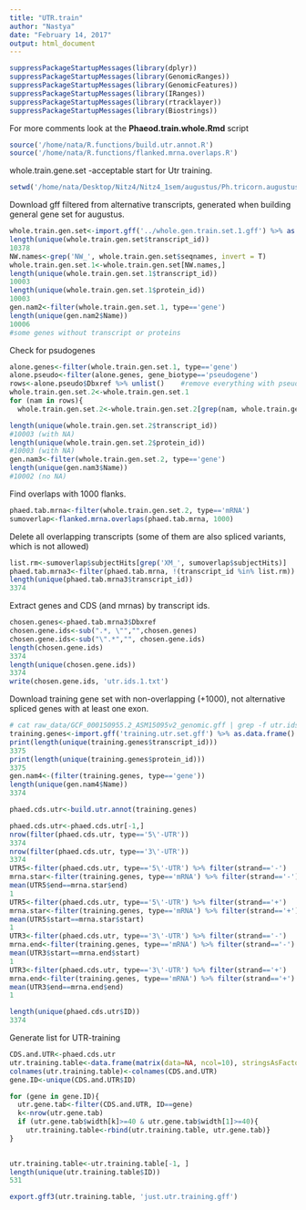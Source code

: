 ```yaml
---
title: "UTR.train"
author: "Nastya"
date: "February 14, 2017"
output: html_document
---
```



```r

suppressPackageStartupMessages(library(dplyr))
suppressPackageStartupMessages(library(GenomicRanges))
suppressPackageStartupMessages(library(GenomicFeatures))
suppressPackageStartupMessages(library(IRanges))
suppressPackageStartupMessages(library(rtracklayer))
suppressPackageStartupMessages(library(Biostrings))
```
For more comments look at the **Phaeod.train.whole.Rmd** script

```r
source('/home/nata/R.functions/build.utr.annot.R')
source('/home/nata/R.functions/flanked.mrna.overlaps.R')
```

whole.train.gene.set -acceptable start for Utr training.
```r
setwd('/home/nata/Desktop/Nitz4/Nitz4_1sem/augustus/Ph.tricorn.augustuss.training2/whole.gen.set.training/utr.training/')

```

Download gff filtered from alternative transcripts, generated when building general gene set for augustus.
```r
whole.train.gen.set<-import.gff('../whole.gen.train.set.1.gff') %>% as.data.frame()
length(unique(whole.train.gen.set$transcript_id))
10378
NW.names<-grep('NW_', whole.train.gen.set$seqnames, invert = T)
whole.train.gen.set.1<-whole.train.gen.set[NW.names,]
length(unique(whole.train.gen.set.1$transcript_id))
10003
length(unique(whole.train.gen.set.1$protein_id))
10003
gen.nam2<-filter(whole.train.gen.set.1, type=='gene')
length(unique(gen.nam2$Name))
10006
#some genes without transcript or proteins
```

Check for psudogenes
```r
alone.genes<-filter(whole.train.gen.set.1, type=='gene')
alone.pseudo<-filter(alone.genes, gene_biotype=='pseudogene')
rows<-alone.pseudo$Dbxref %>% unlist()    #remove everything with pseudo
whole.train.gen.set.2<-whole.train.gen.set.1
for (nam in rows){
  whole.train.gen.set.2<-whole.train.gen.set.2[grep(nam, whole.train.gen.set.2$Dbxref, invert = T),]}

length(unique(whole.train.gen.set.2$transcript_id))
#10003 (with NA)
length(unique(whole.train.gen.set.2$protein_id))
#10003 (with NA)
gen.nam3<-filter(whole.train.gen.set.2, type=='gene')
length(unique(gen.nam3$Name))
#10002 (no NA)
```


Find overlaps with 1000 flanks. 
```r
phaed.tab.mrna<-filter(whole.train.gen.set.2, type=='mRNA') 
sumoverlap<-flanked.mrna.overlaps(phaed.tab.mrna, 1000)
```


Delete all overlapping transcripts (some of them are also spliced variants, which is not allowed)
```r
list.rm<-sumoverlap$subjectHits[grep('XM_', sumoverlap$subjectHits)] 
phaed.tab.mrna3<-filter(phaed.tab.mrna, !(transcript_id %in% list.rm))
length(unique(phaed.tab.mrna3$transcript_id))
3374
```


Extract genes and CDS (and mrnas) by transcript ids.
```r
chosen.genes<-phaed.tab.mrna3$Dbxref
chosen.gene.ids<-sub(".*, \"","",chosen.genes)
chosen.gene.ids<-sub("\".*","", chosen.gene.ids)
length(chosen.gene.ids)
3374
length(unique(chosen.gene.ids))
3374
write(chosen.gene.ids, 'utr.ids.1.txt')
```

Download training gene set with non-overlapping (+1000), not alternative spliced genes with at least one exon.
```r
# cat raw_data/GCF_000150955.2_ASM15095v2_genomic.gff | grep -f utr.ids1.txt > training.utr.set.gff
training.genes<-import.gff('training.utr.set.gff') %>% as.data.frame()
print(length(unique(training.genes$transcript_id)))
3375
print(length(unique(training.genes$protein_id)))
3375
gen.nam4<-(filter(training.genes, type=='gene'))
length(unique(gen.nam4$Name))
3374
```

```r
phaed.cds.utr<-build.utr.annot(training.genes)

phaed.cds.utr<-phaed.cds.utr[-1,]
nrow(filter(phaed.cds.utr, type=='5\'-UTR'))
3374
nrow(filter(phaed.cds.utr, type=='3\'-UTR'))
3374
UTR5<-filter(phaed.cds.utr, type=='5\'-UTR') %>% filter(strand=='-') 
mrna.star<-filter(training.genes, type=='mRNA') %>% filter(strand=='-')
mean(UTR5$end==mrna.star$end)
1
UTR5<-filter(phaed.cds.utr, type=='5\'-UTR') %>% filter(strand=='+') 
mrna.star<-filter(training.genes, type=='mRNA') %>% filter(strand=='+')
mean(UTR5$start==mrna.star$start)
1
UTR3<-filter(phaed.cds.utr, type=='3\'-UTR') %>% filter(strand=='-')
mrna.end<-filter(training.genes, type=='mRNA') %>% filter(strand=='-')
mean(UTR3$start==mrna.end$start)
1
UTR3<-filter(phaed.cds.utr, type=='3\'-UTR') %>% filter(strand=='+')
mrna.end<-filter(training.genes, type=='mRNA') %>% filter(strand=='+')
mean(UTR3$end==mrna.end$end)
1

length(unique(phaed.cds.utr$ID))
3374  
```


Generate list for UTR-training
```r
CDS.and.UTR<-phaed.cds.utr
utr.training.table<-data.frame(matrix(data=NA, ncol=10), stringsAsFactors = F)
colnames(utr.training.table)<-colnames(CDS.and.UTR)
gene.ID<-unique(CDS.and.UTR$ID)

for (gene in gene.ID){
  utr.gene.tab<-filter(CDS.and.UTR, ID==gene)
  k<-nrow(utr.gene.tab)                              
  if (utr.gene.tab$width[k]>=40 & utr.gene.tab$width[1]>=40){ 
    utr.training.table<-rbind(utr.training.table, utr.gene.tab)}
}

 
utr.training.table<-utr.training.table[-1, ]
length(unique(utr.training.table$ID))
531

export.gff3(utr.training.table, 'just.utr.training.gff')
```
